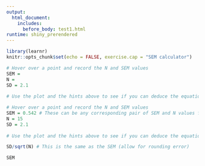 ```yaml
---
output: 
  html_document:
    includes:
      before_body: test1.html
runtime: shiny_prerendered
---
```


```r
library(learnr)
knitr::opts_chunk$set(echo = FALSE, exercise.cap = "SEM calculator")

```

```r
# Hover over a point and record the N and SEM values
SEM = 
N =
SD = 2.1
  
# Use the plot and the hints above to see if you can deduce the equation for the standard error of the mean
```

```r
# Hover over a point and record the N and SEM values
SEM = 0.542 # These can be any corresponding pair of SEM and N values from the plot
N = 15
SD = 2.1
  
# Use the plot and the hints above to see if you can deduce the equation for the standard error of the mean

SD/sqrt(N) # This is the same as the SEM (allow for rounding error)

SEM
```

<div data-iframe-height></div>
